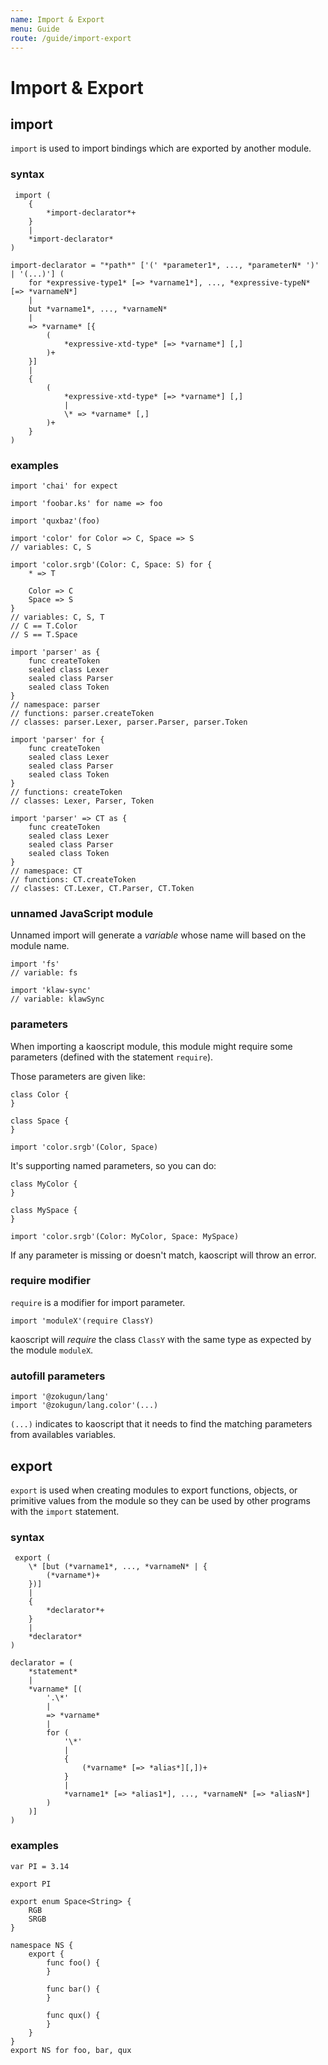 ```yaml
---
name: Import & Export
menu: Guide
route: /guide/import-export
---
```


# Import & Export

## import

`import` is used to import bindings which are exported by another module.

### syntax

```syntax
 import (
	{
		*import-declarator*+
	}
	|
	*import-declarator*
)

import-declarator = "*path*" ['(' *parameter1*, ..., *parameterN* ')' | '(...)'] (
	for *expressive-type1* [=> *varname1*], ..., *expressive-typeN* [=> *varnameN*]
	|
	but *varname1*, ..., *varnameN*
	|
	=> *varname* [{
		(
			*expressive-xtd-type* [=> *varname*] [,]
		)+
	}]
	|
	{
		(
			*expressive-xtd-type* [=> *varname*] [,]
			|
			\* => *varname* [,]
		)+
	}
)
```

### examples

```kaoscript
import 'chai' for expect

import 'foobar.ks' for name => foo

import 'quxbaz'(foo)
```

```kaoscript
import 'color' for Color => C, Space => S
// variables: C, S

import 'color.srgb'(Color: C, Space: S) for {
	* => T

	Color => C
	Space => S
}
// variables: C, S, T
// C == T.Color
// S == T.Space
```

```kaoscript
import 'parser' as {
	func createToken
	sealed class Lexer
	sealed class Parser
	sealed class Token
}
// namespace: parser
// functions: parser.createToken
// classes: parser.Lexer, parser.Parser, parser.Token

import 'parser' for {
	func createToken
	sealed class Lexer
	sealed class Parser
	sealed class Token
}
// functions: createToken
// classes: Lexer, Parser, Token

import 'parser' => CT as {
	func createToken
	sealed class Lexer
	sealed class Parser
	sealed class Token
}
// namespace: CT
// functions: CT.createToken
// classes: CT.Lexer, CT.Parser, CT.Token
```

### unnamed JavaScript module

Unnamed import will generate a *variable* whose name will based on the module name.

```kaoscript
import 'fs'
// variable: fs

import 'klaw-sync'
// variable: klawSync
```

### parameters

When importing a kaoscript module, this module might require some parameters (defined with the statement `require`).

Those parameters are given like:

```kaoscript
class Color {
}

class Space {
}

import 'color.srgb'(Color, Space)
```

It's supporting named parameters, so you can do:

```kaoscript
class MyColor {
}

class MySpace {
}

import 'color.srgb'(Color: MyColor, Space: MySpace)
```

If any parameter is missing or doesn't match, kaoscript will throw an error.

### require modifier

`require` is a modifier for import parameter.

```kaoscript
import 'moduleX'(require ClassY)
```

kaoscript will *require* the class `ClassY` with the same type as expected by the module `moduleX`.

### autofill parameters

```kaoscript
import '@zokugun/lang'
import '@zokugun/lang.color'(...)
```

`(...)` indicates to kaoscript that it needs to find the matching parameters from availables variables.

## export

`export` is used when creating modules to export functions, objects, or primitive values from the module so they can be used by other programs with the `import` statement.

### syntax

```syntax
 export (
	\* [but (*varname1*, ..., *varnameN* | {
		(*varname*)+
	})]
	|
	{
		*declarator*+
	}
	|
	*declarator*
)

declarator = (
	*statement*
	|
	*varname* [(
		'.\*'
		|
		=> *varname*
		|
		for (
			'\*'
			|
			{
				(*varname* [=> *alias*][,])+
			}
			|
			*varname1* [=> *alias1*], ..., *varnameN* [=> *aliasN*]
		)
	)]
)
```

### examples

```kaoscript
var PI = 3.14

export PI
```

```kaoscript
export enum Space<String> {
	RGB
	SRGB
}
```

```kaoscript
namespace NS {
	export {
		func foo() {
		}

		func bar() {
		}

		func qux() {
		}
	}
}
export NS for foo, bar, qux
```
